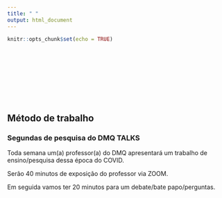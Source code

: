 ```yaml
---
title: " "
output: html_document
---
```


```r
knitr::opts_chunk$set(echo = TRUE)
```
<br>
<br>
<br>
<br>
<br>
<br>
<br>


## Método de trabalho

### Segundas de pesquisa do DMQ TALKS

Toda semana um(a) professor(a) do DMQ apresentará um trabalho de ensino/pesquisa dessa época do COVID. 

Serão 40 minutos de exposição do professor via ZOOM.

Em seguida vamos ter 20 minutos para um debate/bate papo/perguntas. 

